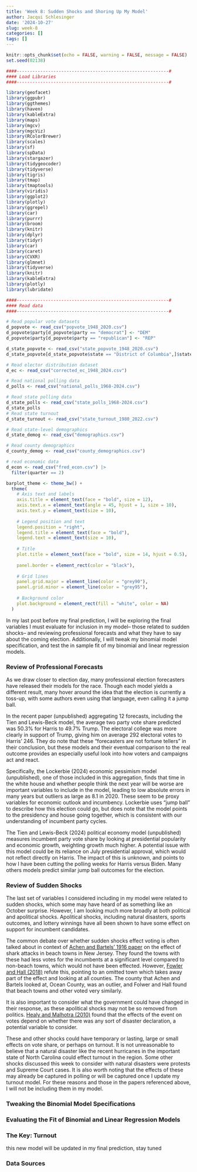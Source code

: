 ```yaml
---
title: 'Week 8: Sudden Shocks and Shoring Up My Model'
author: Jacqui Schlesinger
date: '2024-10-27'
slug: week-8
categories: []
tags: []
---
```


```r
knitr::opts_chunk$set(echo = FALSE, warning = FALSE, message = FALSE)
set.seed(02138)
```

```r
####----------------------------------------------------------#
#### Load Libraries
####----------------------------------------------------------#

library(geofacet)
library(ggpubr)
library(ggthemes)
library(haven)
library(kableExtra)
library(maps)
library(mgcv)
library(mgcViz)
library(RColorBrewer)
library(scales)
library(sf)
library(spData)
library(stargazer)
library(tidygeocoder)
library(tidyverse)
library(tigris)
library(tmap)
library(tmaptools)
library(viridis)
library(ggplot2)
library(plotly)
library(ggrepel)
library(car)
library(purrr)
library(broom)
library(knitr)
library(dplyr)
library(tidyr)
library(car)
library(caret)
library(CVXR)
library(glmnet)
library(tidyverse)
library(knitr)
library(kableExtra)
library(plotly)
library(lubridate)

```

```r
####----------------------------------------------------------#
#### Read data
####----------------------------------------------------------#

# Read popular vote datasets
d_popvote <- read_csv("popvote_1948_2020.csv")
d_popvote$party[d_popvote$party == "democrat"] <- "DEM"
d_popvote$party[d_popvote$party == "republican"] <- "REP"

d_state_popvote <- read_csv("state_popvote_1948_2020.csv")
d_state_popvote[d_state_popvote$state == "District of Columbia",]$state <- "District Of Columbia"

# Read elector distribution dataset 
d_ec <- read_csv("corrected_ec_1948_2024.csv")

# Read national polling data
d_polls <- read_csv("national_polls_1968-2024.csv")

# Read state polling data
d_state_polls <- read_csv("state_polls_1968-2024.csv")
d_state_polls
# Read state turnout
d_state_turnout <- read_csv("state_turnout_1980_2022.csv")

# Read state-level demographics
d_state_demog <- read_csv("demographics.csv")

# Read county demographics
d_county_demog <- read_csv("county_demographics.csv")

# read economic data
d_econ <- read_csv("fred_econ.csv") |> 
  filter(quarter == 2)

```

```r
barplot_theme <- theme_bw() + 
  theme(
    # Axis text and labels
    axis.title = element_text(face = "bold", size = 12),
    axis.text.x = element_text(angle = 45, hjust = 1, size = 10),
    axis.text.y = element_text(size = 10),
    
    # Legend position and text
    legend.position = "right",
    legend.title = element_text(face = "bold"),
    legend.text = element_text(size = 10),
    
    # Title
    plot.title = element_text(face = "bold", size = 14, hjust = 0.5),
    
    panel.border = element_rect(color = "black"),
    
    # Grid lines
    panel.grid.major = element_line(color = "grey90"),
    panel.grid.minor = element_line(color = "grey95"),
    
    # Background color
    plot.background = element_rect(fill = "white", color = NA)
  )
```

In my last post before my final prediction, I will be exploring the final variables I must evaluate for inclusion in my model-- those related to sudden shocks-- and reviewing professional forecasts and what they have to say about the coming election. Additionally, I will tweak my binomial model specification, and test the in sample fit of my binomial and linear regression models. 

### Review of Professional Forecasts
As we draw closer to election day, many professional election forecasters have released their models for the race. Though each model yields a different result, many hover around the idea that the election is currently a toss-up, with some authors even using that language, even calling it a jump ball. 

In the recent paper (unpublished) aggregating 12 forecasts, including the Tien and Lewis-Beck model, the average two party vote share predicted was 50.3% for Harris to 49.7% Trump. The electoral college was more clearly in support of Trump, giving him on average 292 electoral votes to Harris' 246. They do note that these "forecasters are not fortune tellers" in their conclusion, but these models and their eventual comparison to the real outcome provides an especially useful look into how voters and campaigns act and react. 

Specifically, the Lockerbie (2024) economic pessimism model (unpublished), one of those included in this aggregation, finds that time in the white house and whether people think the next year will be worse are important variables to include in the model, leading to low absolute errors in many years but outliers as large as 8.1 in 2020. These seem to be proxy variables for economic outlook and incumbency. Lockerbie uses "jump ball" to describe how this election could go, but does note that the model points to the presidency and house going together, which is consistent with our understanding of incumbent party cycles. 

The Tien and Lewis-Beck (2024) political economy model (unpublished) measures incumbent party vote share by looking at presidential popularity and economic growth, weighting growth much higher. A potential issue with this model could be its reliance on July presidential approval, which would not reflect directly on Harris. The impact of this is unknown, and points to how I have been cutting the polling weeks for Harris versus Biden. Many others models predict similar jump ball outcomes for the election. 


### Review of Sudden Shocks
The last set of variables I considered including in my model were related to sudden shocks, which some may have heard of as something like an October surprise. However, I am looking much more broadly at both political and apolitical shocks. Apolitical shocks, including natural disasters, sports outcomes, and lottery winnings have all been shown to have some effect on support for incumbent candidates. 

The common debate over whether sudden shocks effect voting is often talked about in context of [Achen and Bartels' 1916 paper](https://muse-jhu-edu.ezp-prod1.hul.harvard.edu/book/64646) on the effect of shark attacks in beach towns in New Jersey. They found the towns with these had less votes for the incumbents at a significant level compared to non-beach towns, which would not have been effected. However, [Fowler and Hall (2018)](https://www-journals-uchicago-edu.ezp-prod1.hul.harvard.edu/doi/pdfplus/10.1086%2F699244) refute this, pointing to an omitted town which takes away part of the effect and looking at all counties. The county that Achen and Bartels looked at, Ocean County, was an outlier, and Folwer and Hall found that beach towns and other voted very similarly. 

It is also important to consider what the government could have changed in their response, as these apolitical shocks may not be so removed from politics. [Healy and Malhotra (2010)](https://www-nowpublishers-com.ezp-prod1.hul.harvard.edu/article/Details/QJPS-9057) found that the effects of the event on votes depend on whether there was any sort of disaster declaration, a potential variable to consider.

These and other shocks could have temporary or lasting, large or small effects on vote share, or perhaps on turnout. It is not unreasonable to believe that a natural disaster like the recent hurricanes in the important state of North Carolina could effect turnout in the region. Some other shocks discussed this week to consider with natural disasters were protests and Supreme Court cases. It is also worth noting that the effects of these may already be captured in polling or will be captured once I update my turnout model. For these reasons and those in the papers referenced above, I will not be including them in my model.


### Tweaking the Binomial Model Specifications


### Evaluating the Fit of Binomial and Linear Regression Models



### The Key: Turnout
this new model will be updated in my final prediction, stay tuned

### Data Sources


